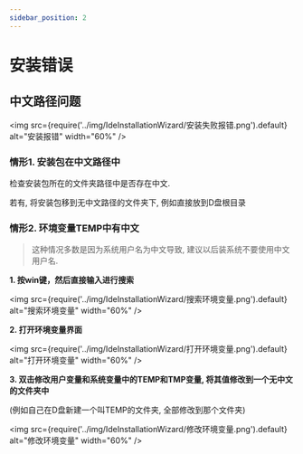 ---
sidebar_position: 2
---
# 安装错误

## 中文路径问题

<img src={require('../img/IdeInstallationWizard/安装失败报错.png').default} alt="安装报错" width="60%" />

### 情形1. 安装包在中文路径中

检查安装包所在的文件夹路径中是否存在中文.

若有, 将安装包移到无中文路径的文件夹下, 例如直接放到D盘根目录

### 情形2. 环境变量TEMP中有中文

> 这种情况多数是因为系统用户名为中文导致, 建议以后装系统不要使用中文用户名.

**1. 按win键，然后直接输入进行搜索**

<img src={require('../img/IdeInstallationWizard/搜索环境变量.png').default} alt="搜索环境变量" width="60%" />


**2. 打开环境变量界面**

<img src={require('../img/IdeInstallationWizard/打开环境变量.png').default} alt="打开环境变量" width="60%" />


**3. 双击修改用户变量和系统变量中的TEMP和TMP变量, 将其值修改到一个无中文的文件夹中**

(例如自己在D盘新建一个叫TEMP的文件夹, 全部修改到那个文件夹)

<img src={require('../img/IdeInstallationWizard/修改环境变量.png').default} alt="修改环境变量" width="60%" />


